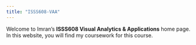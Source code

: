 ```yaml
---
title: "ISSS608-VAA"
---
```


Welcome to Imran's **ISSS608 Visual Analytics & Applications** home page.\
In this website, you will find my coursework for this course.
